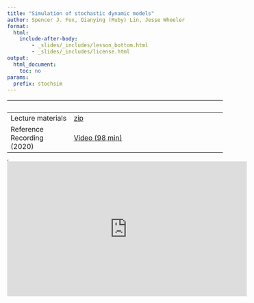 ```yaml
---
title: "Simulation of stochastic dynamic models"
author: Spencer J. Fox, Qianying (Ruby) Lin, Jesse Wheeler
format: 
  html: 
    include-after-body:
        - _slides/_includes/lesson_bottom.html
        - _slides/_includes/license.html
output:
  html_document:
    toc: no
params:
  prefix: stochsim
---
```


|   |   |
|---------------------|---------------------------------------------------|
| Lecture materials | [zip](_slides/2_Stochastic/2_Stochastic.zip) |
| Reference Recording (2020) | [Video (98 min)](https://www.youtube.com/playlist?list=PLluGwj6FGt2RBA4OQ_OdJj5CEJSjRGxut) |

<!-- | Quiz                              | [PDF](slides/stochsim/quiz.pdf)| -->

<!-- | **Measles** data for the lesson   | [data](slides/stochsim/Measles_Consett_1948.csv)| -->

<!-- | **R** script for the lesson       | [**R**](slides/stochsim/main.R)| -->

<!-- | Worked solutions to the Exercises | [HTML](slides/stochsim/exercises.html)| -->

<iframe width="0" height="0">

</iframe>

<iframe data-external="1" width="560" height="315" src="https://www.youtube-nocookie.com/embed/videoseries?list=PLluGwj6FGt2RBA4OQ_OdJj5CEJSjRGxut" frameborder="0" allow="accelerometer; autoplay; encrypted-media; gyroscope; picture-in-picture" allowfullscreen>

</iframe>
